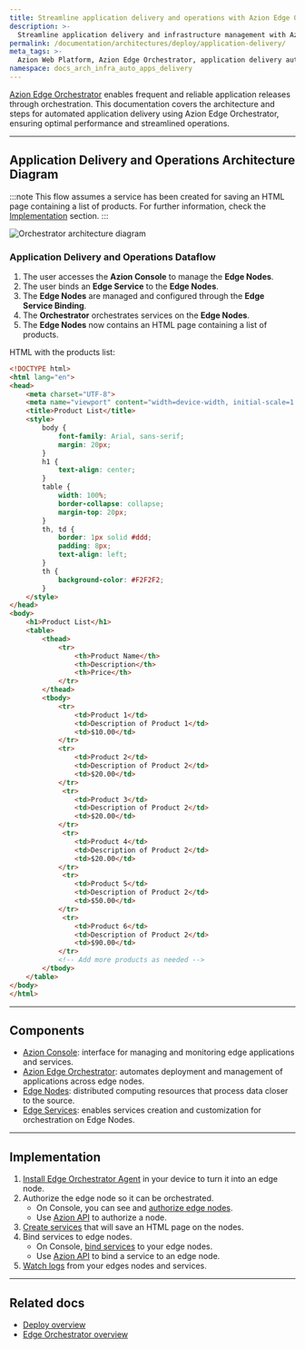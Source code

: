 ```yaml
---
title: Streamline application delivery and operations with Azion Edge Orchestrator
description: >-
  Streamline application delivery and infrastructure management with Azion Edge Orchestrator, enhancing performance with efficient management and automated operations.
permalink: /documentation/architectures/deploy/application-delivery/
meta_tags: >-
  Azion Web Platform, Azion Edge Orchestrator, application delivery automation, edge node management, infrastructure automation, Azion CLI, performance optimization, edge computing
namespace: docs_arch_infra_auto_apps_delivery
---
```


[Azion Edge Orchestrator](/en/documentation/products/deploy/edge-orchestrator/) enables frequent and reliable application releases through orchestration. This documentation covers the architecture and steps for automated application delivery using Azion Edge Orchestrator, ensuring optimal performance and streamlined operations.

---

## Application Delivery and Operations Architecture Diagram

:::note
This flow assumes a service has been created for saving an HTML page containing a list of products. For further information, check the [Implementation](#implementation) section.
:::

![Orchestrator architecture diagram](/assets/docs/images/uploads/infrastructure-arch.png)

### Application Delivery and Operations Dataflow

1. The user accesses the **Azion Console** to manage the **Edge Nodes**.
2. The user binds an **Edge Service** to the **Edge Nodes**.
3. The **Edge Nodes** are managed and configured through the **Edge Service Binding**.
4. The **Orchestrator** orchestrates services on the **Edge Nodes**.
5. The **Edge Nodes** now contains an HTML page containing a list of products.

HTML with the products list: 

```html
<!DOCTYPE html>
<html lang="en">
<head>
    <meta charset="UTF-8">
    <meta name="viewport" content="width=device-width, initial-scale=1.0">
    <title>Product List</title>
    <style>
        body {
            font-family: Arial, sans-serif;
            margin: 20px;
        }
        h1 {
            text-align: center;
        }
        table {
            width: 100%;
            border-collapse: collapse;
            margin-top: 20px;
        }
        th, td {
            border: 1px solid #ddd;
            padding: 8px;
            text-align: left;
        }
        th {
            background-color: #F2F2F2;
        }
    </style>
</head>
<body>
    <h1>Product List</h1>
    <table>
        <thead>
            <tr>
                <th>Product Name</th>
                <th>Description</th>
                <th>Price</th>
            </tr>
        </thead>
        <tbody>
            <tr>
                <td>Product 1</td>
                <td>Description of Product 1</td>
                <td>$10.00</td>
            </tr>
            <tr>
                <td>Product 2</td>
                <td>Description of Product 2</td>
                <td>$20.00</td>
            </tr>
             <tr>
                <td>Product 3</td>
                <td>Description of Product 2</td>
                <td>$20.00</td>
            </tr>
             <tr>
                <td>Product 4</td>
                <td>Description of Product 2</td>
                <td>$20.00</td>
            </tr>
             <tr>
                <td>Product 5</td>
                <td>Description of Product 2</td>
                <td>$50.00</td>
            </tr>
             <tr>
                <td>Product 6</td>
                <td>Description of Product 2</td>
                <td>$90.00</td>
            </tr>
            <!-- Add more products as needed -->
        </tbody>
    </table>
</body>
</html>
```

---

## Components

- [Azion Console](/en/documentation/products/guides/how-to-access-azion-console/): interface for managing and monitoring edge applications and services.
- [Azion Edge Orchestrator](/en/documentation/products/deploy/edge-orchestrator/): automates deployment and management of applications across edge nodes.
- [Edge Nodes](/en/documentation/products/deploy/edge-orchestrator/edge-node/): distributed computing resources that process data closer to the source.
- [Edge Services](/en/documentation/products/deploy/edge-orchestrator/edge-services/): enables services creation and customization for orchestration on Edge Nodes.

---

## Implementation

1. [Install Edge Orchestrator Agent](/en/documentation/products/guides/deploy/install-orchestrator-agent/) in your device to turn it into an edge node.
2. Authorize the edge node so it can be orchestrated.
    - On Console, you can see and [authorize edge nodes](/en/documentation/products/guides/deploy/authorize-an-edge-node/).
    - Use [Azion API](https://api.azion.com/#e6a19e66-71e9-4b10-b50c-c0e0684bf458) to authorize a node.
3. [Create services](/en/documentation/products/guides/deploy/create-edge-service/) that will save an HTML page on the nodes.
4. Bind services to edge nodes.
    - On Console, [bind services](/en/documentation/products/guides/deploy/bind-service-node/) to your edge nodes.
    - Use [Azion API](https://api.azion.com/#230b2947-a706-4143-ae96-3115b8ecd333) to bind a service to an edge node.
5. [Watch logs](/en/documentation/products/guides/deploy/watch-logs/) from your edges nodes and services.

---

## Related docs

- [Deploy overview](/en/documentation/products/deploy/overview/)
- [Edge Orchestrator overview](/en/documentation/products/deploy/edge-orchestrator/)


